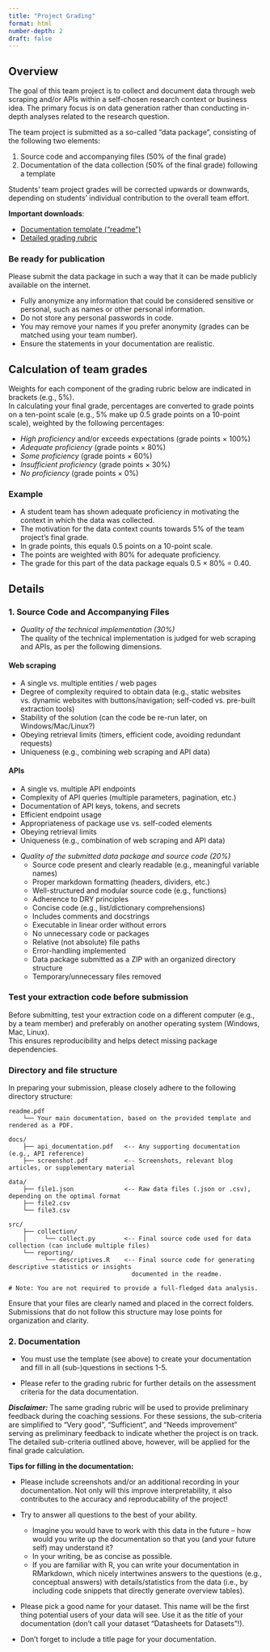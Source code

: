 ```yaml
---
title: "Project Grading"
format: html
number-depth: 2
draft: false
---
```


## Overview

The goal of this team project is to collect and document data through web scraping and/or APIs within a self-chosen research context or business idea. The primary focus is on data generation rather than conducting in-depth analyses related to the research question.

The team project is submitted as a so-called “data package”, consisting of the following two elements:

1. Source code and accompanying files (50% of the final grade)  
2. Documentation of the data collection (50% of the final grade) following a template

Students' team project grades will be corrected upwards or downwards, depending on students' individual contribution to the overall team effort. 


__Important downloads__:

- [Documentation template ("readme")](https://github.com/hannesdatta/course-odcm/raw/main/syllabus/project/resources/Datasheets_for_DataSets_2025.zip)
- [Detailed grading rubric](https://github.com/hannesdatta/course-odcm/raw/main/syllabus/project/resources/2025-odcm-project-rubric.zip)


::: {.callout-note}
### Be ready for publication

Please submit the data package in such a way that it can be made publicly available on the internet.

- Fully anonymize any information that could be considered sensitive or personal, such as names or other personal information.  
- Do not store any personal passwords in code.  
- You may remove your names if you prefer anonymity (grades can be matched using your team number).  
- Ensure the statements in your documentation are realistic.
:::

## Calculation of team grades

Weights for each component of the grading rubric below are indicated in brackets (e.g., 5%).  
In calculating your final grade, percentages are converted to grade points on a ten-point scale (e.g., 5% make up 0.5 grade points on a 10-point scale), weighted by the following percentages:

* *High proficiency* and/or exceeds expectations (grade points × 100%)  
* *Adequate proficiency* (grade points × 80%)  
* *Some proficiency* (grade points × 60%)  
* *Insufficient proficiency* (grade points × 30%)  
* *No proficiency* (grade points × 0%)

::: {.callout-note}

### Example

- A student team has shown adequate proficiency in motivating the context in which the data was collected.  
- The motivation for the data context counts towards 5% of the team project’s final grade.  
- In grade points, this equals 0.5 points on a 10-point scale.  
- The points are weighted with 80% for adequate proficiency.  
- The grade for this part of the data package equals 0.5 × 80% = 0.40.
:::

## Details

### 1. Source Code and Accompanying Files

- *Quality of the technical implementation (30%)*  
  The quality of the technical implementation is judged for web scraping and APIs, as per the following dimensions.

::: {.callout-tip}
#### Web scraping
- A single vs. multiple entities / web pages  
- Degree of complexity required to obtain data (e.g., static websites vs. dynamic websites with buttons/navigation; self-coded vs. pre-built extraction tools)  
- Stability of the solution (can the code be re-run later, on Windows/Mac/Linux?)  
- Obeying retrieval limits (timers, efficient code, avoiding redundant requests)  
- Uniqueness (e.g., combining web scraping and API data)

#### APIs
- A single vs. multiple API endpoints  
- Complexity of API queries (multiple parameters, pagination, etc.)  
- Documentation of API keys, tokens, and secrets  
- Efficient endpoint usage  
- Appropriateness of package use vs. self-coded elements  
- Obeying retrieval limits  
- Uniqueness (e.g., combination of web scraping and API data)
:::

- *Quality of the submitted data package and source code (20%)*  
  - Source code present and clearly readable (e.g., meaningful variable names)  
  - Proper markdown formatting (headers, dividers, etc.)  
  - Well-structured and modular source code (e.g., functions)  
  - Adherence to DRY principles  
  - Concise code (e.g., list/dictionary comprehensions)  
  - Includes comments and docstrings  
  - Executable in linear order without errors  
  - No unnecessary code or packages  
  - Relative (not absolute) file paths  
  - Error-handling implemented  
  - Data package submitted as a ZIP with an organized directory structure  
  - Temporary/unnecessary files removed

::: {.callout-note}
### Test your extraction code before submission

Before submitting, test your extraction code on a different computer (e.g., by a team member) and preferably on another operating system (Windows, Mac, Linux).  
This ensures reproducibility and helps detect missing package dependencies.
:::

### Directory and file structure

In preparing your submission, please closely adhere to the following directory structure:

```text
readme.pdf
    └── Your main documentation, based on the provided template and rendered as a PDF.

docs/
    ├── api_documentation.pdf   <-- Any supporting documentation (e.g., API reference)
    ├── screenshot.pdf          <-- Screenshots, relevant blog articles, or supplementary material

data/
    ├── file1.json              <-- Raw data files (.json or .csv), depending on the optimal format
    ├── file2.csv
    └── file3.csv

src/
    ├── collection/
    │     └── collect.py        <-- Final source code used for data collection (can include multiple files)
    └── reporting/
          └── descriptives.R    <-- Final source code for generating descriptive statistics or insights
                                  documented in the readme.

# Note: You are not required to provide a full-fledged data analysis.
```

::: {.callout-note}
Ensure that your files are clearly named and placed in the correct folders. Submissions that do not follow this structure may lose points for organization and clarity.
:::



### 2. **Documentation**

- You must use the template (see above) to create your documentation and fill in all (sub-)questions in sections 1-5. 

- Please refer to the grading rubric for further details on the assessment criteria for the data documentation.

***Disclaimer:***
The same grading rubric will be used to provide preliminary feedback during the coaching sessions. For these sessions, the sub-criteria are simplified to "Very good", "Sufficient", and "Needs improvement" serving as preliminary feedback to indicate whether the project is on track. The detailed sub-criteria outlined above, however, will be applied for the final grade calculation.

::: {.callout-tip}
**Tips for filling in the documentation:**

- Please include screenshots and/or an additional recording in your documentation. Not only will this improve interpretability, it also contributes to the accuracy and reproducability of the project!

-	Try to answer all questions to the best of your ability.
    - Imagine you would have to work with this data in the future – how would you write up the documentation so that you (and your future self) may understand it?
    - In your writing, be as concise as possible. 
    - If you are familiar with R, you can write your documentation in RMarkdown, which nicely intertwines answers to the questions (e.g., conceptual answers) with details/statistics from the data (i.e., by including code snippets that directly generate overview tables).

- Please pick a good name for your dataset. This name will be the first thing potential users of your data will see. Use it as the *title* of your documentation (don't call your dataset "Datasheets for Datasets"!). 
- Don't forget to include a title page for your documentation.
:::
